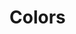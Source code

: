 
<Meta title="Variables/Colors" />

# Colors

<ColorPalette>
  <ColorItem title="generic" colors={{ 'generic-white': '#ffffff' }} />
  <ColorItem
    title="success"
    colors={{
      'success-100': '#d8f2ec',
      'success-500': '#09af8a',
      'success-700': '#078c6e',
    }}
  />
  <ColorItem
    title="neutral"
    colors={{
      'neutral-100': '#f6f6f6',
      'neutral-200': '#dededf',
      'neutral-500': '#6f7172',
      'neutral-600': '#4e5051',
      'neutral-800': '#222426',
    }}
  />
  <ColorItem
    title="primary-1"
    colors={{
      'primary-1-600': '#47518f',
    }}
  />
  <ColorItem
    title="primary-2"
    colors={{
      'primary-2-600': '#5f8ac6',
    }}
  />
</ColorPalette>
